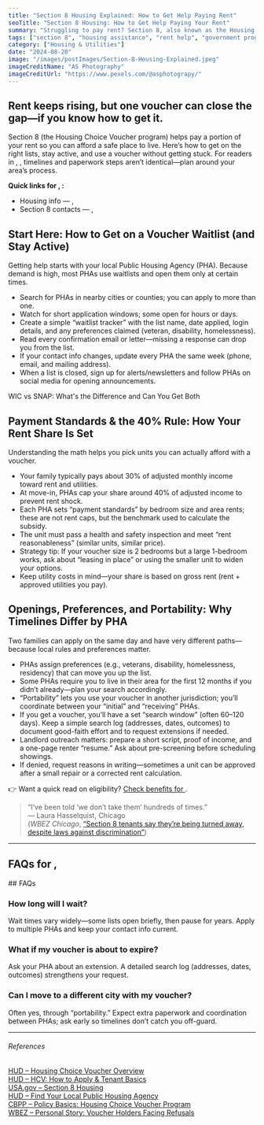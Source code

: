 ```yaml
---
title: "Section 8 Housing Explained: How to Get Help Paying Rent"
seoTitle: "Section 8 Housing: How to Get Help Paying Your Rent"
summary: "Struggling to pay rent? Section 8, also known as the Housing Choice Voucher Program, helps low-income families, seniors, and people with disabilities afford safe, decent housing. Learn how it works and how to apply."
tags: ["section 8", "housing assistance", "rent help", "government programs"]
category: ["Housing & Utilities"]
date: "2024-08-20"
image: "/images/postImages/Section-8-Housing-Explained.jpeg"
imageCreditName: "AS Photography"
imageCreditUrl: "https://www.pexels.com/@asphotograpy/"
---
```


## Rent keeps rising, but one voucher can close the gap—if you know how to get it.

Section 8 (the Housing Choice Voucher program) helps pay a portion of your rent so you can afford a safe place to live. Here’s how to get on the right lists, stay active, and use a voucher without getting stuck. <IfLocation>For readers in <City/>, <State/>, timelines and paperwork steps aren’t identical—plan around your area’s process.</IfLocation>

<BenefitsCtaBanner focus="housing" copy="You may qualify for a housing voucher to reduce your monthly rent — see if Section 8 can help." />

<IfLocation>
<div className="not-prose my-12 p-4 rounded-xl border-[3px] bg-muted">
  <p className="mb-2"><strong>Quick links for <City/>, <State/>:</strong></p>
  <ul className="list-disc ml-5 space-y-1">
    <li><ResourceLink name="housing">Housing info — <City/>, <State/></ResourceLink></li>
    <li><ResourceLink name="housing" field="contact">Section 8 contacts — <City/>, <State/></ResourceLink></li>
  </ul>
</div>
</IfLocation>

## Start Here: How to Get on a Voucher Waitlist (and Stay Active)

Getting help starts with your local Public Housing Agency (PHA). Because demand is high, most PHAs use waitlists and open them only at certain times.

- Search for PHAs in nearby cities or counties; you can apply to more than one.
- Watch for short application windows; some open for hours or days.
- Create a simple “waitlist tracker” with the list name, date applied, login details, and any preferences claimed (veteran, disability, homelessness).
- Read every confirmation email or letter—missing a response can drop you from the list.
- If your contact info changes, update every PHA the same week (phone, email, and mailing address).
- When a list is closed, sign up for alerts/newsletters and follow PHAs on social media for opening announcements.

<CrossLink href="./wic-vs-snap-what-s-the-difference-and-can-you-get-both">WIC vs SNAP: What's the Difference and Can You Get Both</CrossLink>

## Payment Standards & the 40% Rule: How Your Rent Share Is Set

Understanding the math helps you pick units you can actually afford with a voucher.

- Your family typically pays about 30% of adjusted monthly income toward rent and utilities.
- At move-in, PHAs cap your share around 40% of adjusted income to prevent rent shock.
- Each PHA sets “payment standards” by bedroom size and area rents; these are not rent caps, but the benchmark used to calculate the subsidy.
- The unit must pass a health and safety inspection and meet “rent reasonableness” (similar units, similar price).
- Strategy tip: If your voucher size is 2 bedrooms but a large 1-bedroom works, ask about “leasing in place” or using the smaller unit to widen your options.
- Keep utility costs in mind—your share is based on gross rent (rent + approved utilities you pay).

## Openings, Preferences, and Portability: Why Timelines Differ by PHA

Two families can apply on the same day and have very different paths—because local rules and preferences matter.

- PHAs assign preferences (e.g., veterans, disability, homelessness, residency) that can move you up the list.
- Some PHAs require you to live in their area for the first 12 months if you didn’t already—plan your search accordingly.
- “Portability” lets you use your voucher in another jurisdiction; you’ll coordinate between your “initial” and “receiving” PHAs.
- If you get a voucher, you’ll have a set “search window” (often 60–120 days). Keep a simple search log (addresses, dates, outcomes) to document good-faith effort and to request extensions if needed.
- Landlord outreach matters: prepare a short script, proof of income, and a one-page renter “resume.” Ask about pre-screening before scheduling showings.
- If denied, request reasons in writing—sometimes a unit can be approved after a small repair or a corrected rent calculation.

<IfLocation>
<div className="mt-3">👉 Want a quick read on eligibility? <a href="/tools/check-benefits" className="underline">Check benefits for <City/></a>.</div>
</IfLocation>

> “I’ve been told ‘we don’t take them’ hundreds of times.”  
> — Laura Hasselquist, Chicago  
(*WBEZ Chicago*, [“Section 8 tenants say they’re being turned away, despite laws against discrimination”](https://www.wbez.org/stories/section-8-tenants-say-theyre-being-turned-away-despite-laws-against-discrimination/8f85c2e6-6f3b-46f3-9a63-66c421bd5d2e))

---

<IfLocation>
  <h2>FAQs for <City/>, <State/></h2>
  <ResourceLink name="snap" field="faqs" />
</IfLocation>

<IfNoLocation>
## FAQs

### How long will I wait?
Wait times vary widely—some lists open briefly, then pause for years. Apply to multiple PHAs and keep your contact info current.

### What if my voucher is about to expire?
Ask your PHA about an extension. A detailed search log (addresses, dates, outcomes) strengthens your request.

### Can I move to a different city with my voucher?
Often yes, through “portability.” Expect extra paperwork and coordination between PHAs; ask early so timelines don’t catch you off-guard.
</IfNoLocation>

---
###### References

<div className="references">
<a href="https://www.hud.gov/helping-americans/housing-choice-voucher-program" target="_blank" rel="noopener noreferrer">HUD – Housing Choice Voucher Overview</a><br />
<a href="https://www.hud.gov/helping-americans/housing-choice-vouchers-tenants" target="_blank" rel="noopener noreferrer">HUD – HCV: How to Apply & Tenant Basics</a><br />
<a href="https://www.usa.gov/housing-voucher-section-8" target="_blank" rel="noopener noreferrer">USA.gov – Section 8 Housing</a><br />
<a href="https://www.hud.gov/states" target="_blank" rel="noopener noreferrer">HUD – Find Your Local Public Housing Agency</a><br />
<a href="https://www.cbpp.org/research/housing/policy-basics-the-housing-choice-voucher-program" target="_blank" rel="noopener noreferrer">CBPP – Policy Basics: Housing Choice Voucher Program</a><br />
<a href="https://www.wbez.org/stories/section-8-tenants-say-theyre-being-turned-away-despite-laws-against-discrimination/8f85c2e6-6f3b-46f3-9a63-66c421bd5d2e" target="_blank" rel="noopener noreferrer">WBEZ – Personal Story: Voucher Holders Facing Refusals</a><br />
</div>